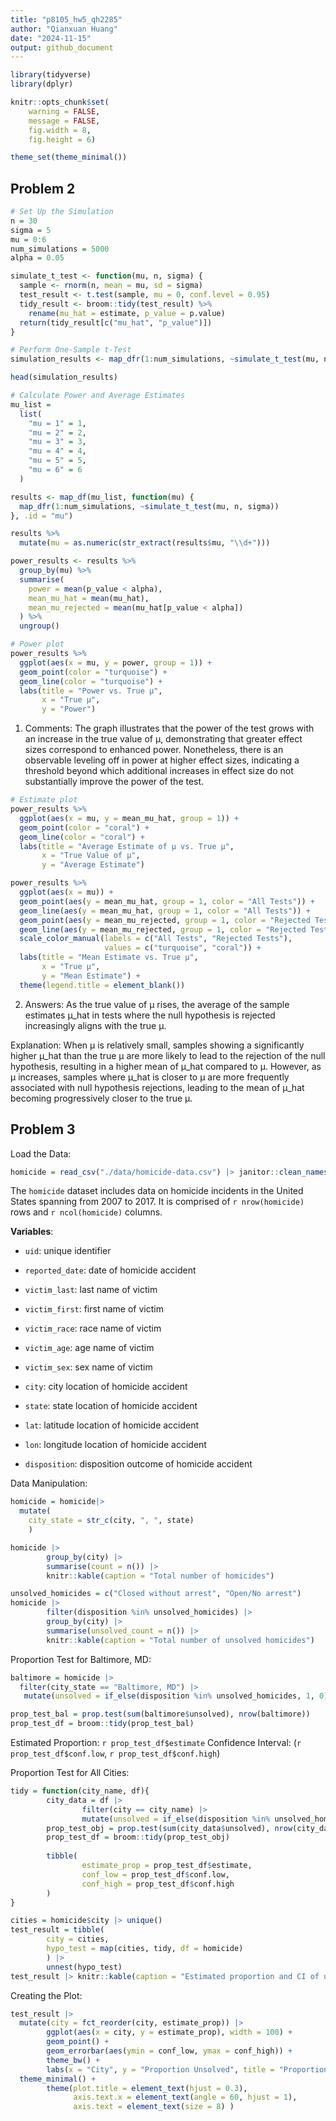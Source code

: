 ```yaml
---
title: "p8105_hw5_qh2285"
author: "Qianxuan Huang"
date: "2024-11-15"
output: github_document
---
```


```r
library(tidyverse)
library(dplyr)

knitr::opts_chunk$set(
	warning = FALSE,
	message = FALSE,
	fig.width = 8, 
	fig.height = 6)

theme_set(theme_minimal())
```




## Problem 2

```r
# Set Up the Simulation
n = 30
sigma = 5
mu = 0:6
num_simulations = 5000
alpha = 0.05

simulate_t_test <- function(mu, n, sigma) {
  sample <- rnorm(n, mean = mu, sd = sigma)
  test_result <- t.test(sample, mu = 0, conf.level = 0.95)
  tidy_result <- broom::tidy(test_result) %>%
    rename(mu_hat = estimate, p_value = p.value)
  return(tidy_result[c("mu_hat", "p_value")])
}

# Perform One-Sample t-Test
simulation_results <- map_dfr(1:num_simulations, ~simulate_t_test(mu, n, sigma))

head(simulation_results)
```

```r
# Calculate Power and Average Estimates
mu_list =
  list(
    "mu = 1" = 1,
    "mu = 2" = 2,
    "mu = 3" = 3,
    "mu = 4" = 4,
    "mu = 5" = 5,
    "mu = 6" = 6
  )

results <- map_df(mu_list, function(mu) {
  map_dfr(1:num_simulations, ~simulate_t_test(mu, n, sigma))
}, .id = "mu")

results %>%
  mutate(mu = as.numeric(str_extract(results$mu, "\\d+")))

power_results <- results %>%
  group_by(mu) %>%
  summarise(
    power = mean(p_value < alpha),
    mean_mu_hat = mean(mu_hat),
    mean_mu_rejected = mean(mu_hat[p_value < alpha])
  ) %>%
  ungroup()

# Power plot
power_results %>%
  ggplot(aes(x = mu, y = power, group = 1)) +
  geom_point(color = "turquoise") +
  geom_line(color = "turquoise") +
  labs(title = "Power vs. True µ", 
       x = "True µ", 
       y = "Power")
```

1. Comments:
The graph illustrates that the power of the test grows with an increase in the true value of μ, demonstrating that greater effect sizes correspond to enhanced power. Nonetheless, there is an observable leveling off in power at higher effect sizes, indicating a threshold beyond which additional increases in effect size do not substantially improve the power of the test.

```r
# Estimate plot
power_results %>%
  ggplot(aes(x = mu, y = mean_mu_hat, group = 1)) +
  geom_point(color = "coral") +
  geom_line(color = "coral") +
  labs(title = "Average Estimate of µ vs. True µ", 
       x = "True Value of µ", 
       y = "Average Estimate")
```

```r
power_results %>%
  ggplot(aes(x = mu)) +
  geom_point(aes(y = mean_mu_hat, group = 1, color = "All Tests")) +
  geom_line(aes(y = mean_mu_hat, group = 1, color = "All Tests")) +
  geom_point(aes(y = mean_mu_rejected, group = 1, color = "Rejected Tests")) +
  geom_line(aes(y = mean_mu_rejected, group = 1, color = "Rejected Tests"))  +
  scale_color_manual(labels = c("All Tests", "Rejected Tests"), 
                     values = c("turquoise", "coral")) +
  labs(title = "Mean Estimate vs. True µ", 
       x = "True µ", 
       y = "Mean Estimate") +
  theme(legend.title = element_blank())
```

2. Answers:
As the true value of μ rises, the average of the sample estimates μ_hat in tests where the null hypothesis is rejected increasingly aligns with the true μ.

Explanation: When μ is relatively small, samples showing a significantly higher μ_hat than the true μ are more likely to lead to the rejection of the null hypothesis, resulting in a higher mean of μ_hat compared to μ. However, as μ increases, samples where μ_hat is closer to μ are more frequently associated with null hypothesis rejections, leading to the mean of μ_hat becoming progressively closer to the true μ.


## Problem 3

Load the Data:
```r
homicide = read_csv("./data/homicide-data.csv") |> janitor::clean_names()
```
The `homicide` dataset includes data on homicide incidents in the United States spanning from 2007 to 2017. It is comprised of `r nrow(homicide)` rows and `r ncol(homicide)` columns.

**Variables**:

- `uid`: unique identifier

- `reported_date`: date of homicide accident

- `victim_last`: last name of victim

- `victim_first`: first name of victim

- `victim_race`: race name of victim

- `victim_age`: age name of victim

- `victim_sex`: sex name of victim

- `city`: city location of homicide accident

- `state`: state location of homicide accident

- `lat`: latitude location of homicide accident

- `lon`: longitude location of homicide accident

- `disposition`: disposition outcome of homicide accident

Data Manipulation:
```r
homicide = homicide|>
  mutate(
    city_state = str_c(city, ", ", state)
    )

homicide |> 
        group_by(city) |>
        summarise(count = n()) |>
        knitr::kable(caption = "Total number of homicides")

unsolved_homicides = c("Closed without arrest", "Open/No arrest")
homicide |>
        filter(disposition %in% unsolved_homicides) |>
        group_by(city) |>
        summarise(unsolved_count = n()) |>
        knitr::kable(caption = "Total number of unsolved homicides")
```
Proportion Test for Baltimore, MD:
```r
baltimore = homicide |>
  filter(city_state == "Baltimore, MD") |>
   mutate(unsolved = if_else(disposition %in% unsolved_homicides, 1, 0))

prop_test_bal = prop.test(sum(baltimore$unsolved), nrow(baltimore))
prop_test_df = broom::tidy(prop_test_bal)
```

Estimated Proportion: `r prop_test_df$estimate`
Confidence Interval: (`r prop_test_df$conf.low`, `r prop_test_df$conf.high`)

Proportion Test for All Cities:
```r
tidy = function(city_name, df){
        city_data = df |> 
                filter(city == city_name) |> 
                mutate(unsolved = if_else(disposition %in% unsolved_homicides, 1, 0))
        prop_test_obj = prop.test(sum(city_data$unsolved), nrow(city_data))
        prop_test_df = broom::tidy(prop_test_obj)
        
        tibble(
                estimate_prop = prop_test_df$estimate,
                conf_low = prop_test_df$conf.low,
                conf_high = prop_test_df$conf.high
        )
}
```

```r
cities = homicide$city |> unique()
test_result = tibble(
        city = cities,
        hypo_test = map(cities, tidy, df = homicide)
        ) |> 
        unnest(hypo_test)
test_result |> knitr::kable(caption = "Estimated proportion and CI of unsolved homicides")
```
Creating the Plot:
```r
test_result |>
  mutate(city = fct_reorder(city, estimate_prop)) |>
        ggplot(aes(x = city, y = estimate_prop), width = 100) +
        geom_point() +
        geom_errorbar(aes(ymin = conf_low, ymax = conf_high)) +
        theme_bw() +
        labs(x = "City", y = "Proportion Unsolved", title = "Proportion of Unsolved Homicides by City") +
  theme_minimal() +
        theme(plot.title = element_text(hjust = 0.3),
              axis.text.x = element_text(angle = 60, hjust = 1),
              axis.text = element_text(size = 8) )
```

